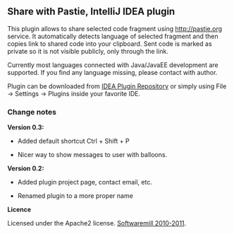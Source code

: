== Share with Pastie, IntelliJ IDEA plugin ==

This plugin allows to share selected code fragment using http://pastie.org service.
It automatically detects language of selected fragment and then copies link to shared code into your clipboard.
Sent code is marked as private so it is not visible publicly, only through the link.

Currently most languages connected with Java/JavaEE development are supported. If you find any language missing,
please contact with author.

Plugin can be downloaded from [http://plugins.intellij.net/plugin/?idea&id=6267 IDEA Plugin Repository]
or simply using File -> Settings -> Plugins inside your favorite IDE.


=== Change notes ===

'''Version 0.3:'''

* Added default shortcut Ctrl + Shift + P

* Nicer way to show messages to user with balloons.



'''Version 0.2:'''

* Added plugin project page, contact email, etc.

* Renamed plugin to a more proper name



''' Licence '''

Licensed under the Apache2 license. [http://softwaremill.com Softwaremill 2010-2011].

